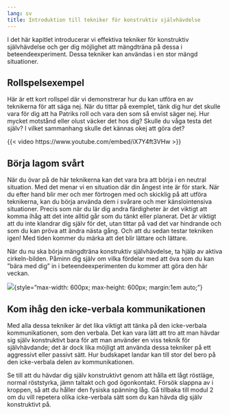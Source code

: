 ```yaml
---
lang: sv
title: Introduktion till tekniker för konstruktiv självhävdelse
---
```


I det här kapitlet introducerar vi effektiva tekniker för konstruktiv
självhävdelse och ger dig möjlighet att mängdträna på dessa i
beteendeexperiment. Dessa tekniker kan användas i en stor mängd
situationer.

## Rollspelsexempel

Här är ett kort rollspel där vi demonstrerar hur du kan utföra en av
teknikerna för att säga nej. När du tittar på exemplet, tänk dig hur det
skulle vara för dig att ha Patriks roll och vara den som så envist säger
nej. Hur mycket motstånd eller olust väcker det hos dig? Skulle du våga
testa det själv? I vilket sammanhang skulle det kännas okej att göra
det?

{{< video https://www.youtube.com/embed/iX7Y4ft3VHw >}}

## Börja lagom svårt

När du övar på de här teknikerna kan det vara bra att börja i en neutral
situation. Med det menar vi en situation där din ångest inte är för
stark. När du efter hand blir mer och mer förtrogen med och skicklig på
att utföra teknikerna, kan du börja använda dem i svårare och mer
känslointensiva situationer. Precis som när du lär dig andra färdigheter
är det viktigt att komma ihåg att det inte alltid går som du tänkt eller
planerat. Det är viktigt att du inte klandrar dig själv för det, utan
tittar på vad det var hindrande och som du kan pröva att ändra nästa
gång. Och att du sedan testar tekniken igen! Med tiden kommer du märka
att det blir lättare och lättare.

När du nu ska börja mängdträna konstruktiv självhävdelse, ta hjälp av
aktiva cirkeln-bilden. Påminn dig själv om vilka fördelar med att öva
som du kan ”bära med dig” in i beteendeexperimenten du kommer att göra
den här veckan.

![](/sites/respekt/media/image/aktivacirkeln-redux-E-slinga.svg){style=”max-width: 600px; max-height: 600px; margin:1em auto;”}

## Kom ihåg den icke-verbala kommunikationen

Med alla dessa tekniker är det lika viktigt att tänka på den
icke-verbala kommunikationen, som den verbala. Det kan vara lätt att tro
att man hävdar sig själv konstruktivt bara för att man använder en viss
teknik för självhävdande; det är dock lika möjligt att använda dessa
tekniker på ett aggressivt eller passivt sätt. Hur budskapet landar kan
till stor del bero på den icke-verbala delen av kommunikationen.

Se till att du hävdar dig själv konstruktivt genom att hålla ett lågt
röstläge, normal röststyrka, jämn taltakt och god ögonkontakt. Försök
slappna av i kroppen, så att du håller den fysiska spänning låg. Gå
tillbaka till modul 2 om du vill repetera olika icke-verbala sätt som du
kan hävda dig själv konstruktivt på.
